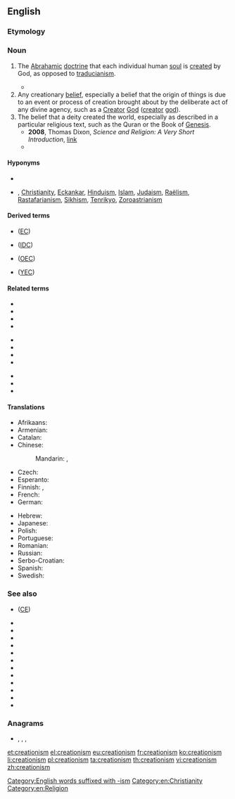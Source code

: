 ==English==
{{wikipedia}}

===Etymology===
{{suffix|creation|ism|lang=en}}

===Noun===
{{en-noun|-|s}}

# {{label|en|theology}} The [[Abrahamic]] [[doctrine]] that each individual human [[soul]] is [[create]]d by God, as opposed to [[traducianism]].
#* {{quote-book|title=The Doctrine of the Incarnation of our Lord Jesus Christ, in its relation to Mankind and to the Church|author=[[w:Robert Isaac Wilberforce|Robert Wilberforce]]|year=1848|passage=the preservation of the race of man is made to grow out of that quickening impulse, which we call the life of humanity. This notion, which was called Traducianism by the schoolmen (the system opposed to it being termed '''Creatianism''' {{SIC}})}}
# Any creationary [[belief]], especially a belief that the origin of things is due to an event or process of creation brought about by the deliberate act of any divine agency, such as a [[Creator]] [[God]] ([[creator]] [[god]]).
# The belief that a deity created the world, especially as described in a particular religious text, such as the Quran or the Book of [[Genesis]].
#* '''2008''', Thomas Dixon, ''Science and Religion: A Very Short Introduction'', [http://books.google.co.uk/books?id=qpT3QAVZ9nsC&pg=PT137&dq=%22 link]
#* {{quote-book|title=Natural science and religion, 2 lectures‎|page=89|author=[[w:Asa Gray|Asa Gray]]|year=1880|passage=It must be reasonably clear to all who have taken pains to understand the matter that the true issue as regards design is not between Darwinism and direct '''Creationism''', but between design and fortuity, between any intention or intellectual cause and no intention nor predicable first cause.}}

====Hyponyms====
* {{l|en|intelligent design}}
* {{l|en|Bahá'í Faith}},‎ [[Christianity]],‎ [[Eckankar]],‎ [[Hinduism]],‎ [[Islam]],‎ [[Judaism]],‎ [[Raëlism]],‎ [[Rastafarianism]],‎ [[Sikhism]],‎ [[Tenrikyo]],‎ [[Zoroastrianism]]

====Derived terms====
{{der-top}}
* {{l|en|evolutionary creationism}} ([[EC]])
* {{l|en|intelligent-design creationism}} ([[IDC]])
{{der-mid}}
* {{l|en|old-earth creationism}} ([[OEC]])
* {{l|en|young-earth creationism}} ([[YEC]])
{{der-bottom}}

====Related terms====
{{rel-top3}}
* {{l|en|create}}
* {{l|en|creation}}
* {{l|en|creationary}}
* {{l|en|creationary evolutionism}}
{{rel-mid3}}
* {{l|en|creationary evolutionist}}
* {{l|en|creationary science}}
* {{l|en|creationist}}
* {{l|en|creationistic}}
{{rel-mid3}}
* {{l|en|creationistically}}
* {{l|en|creation science}}
* {{l|en|creator}}
{{rel-bottom}}

====Translations====
{{trans-top|any creationary theory or belief system}}
* Afrikaans: {{t|af|kreasionisme}}
* Armenian: {{t|hy|կրեացիոնիզմ}}
* Catalan: {{t|ca|creacionisme|m}}
* Chinese:
*: Mandarin: {{t|cmn|神創論|sc=Hani}}, {{t|cmn|神创论|tr=shénchuànglùn|sc=Hani}}
* Czech: {{t|cs|kreacionismus|m}}
* Esperanto: {{t|eo|kreismo}}
* Finnish: {{t+|fi|kreationismi}}, {{t|fi|luomisusko}}
* French: {{t+|fr|créationnisme|m}}
* German: {{t+|de|Kreationismus|m}}
{{trans-mid}}
* Hebrew: {{t+|he|בריאתנות|f|tr=briatanut}}
* Japanese: {{t|ja|創造論|tr=そうぞうろん, sōzōron}}
* Polish: {{t+|pl|kreacjonizm|m}}
* Portuguese: {{t+|pt|criacionismo|m}}
* Romanian: {{t+|ro|creaționism|n}}
* Russian: {{t+|ru|креациони́зм|m}}
* Serbo-Croatian: {{t+|sh|kreacionizam|m}}
* Spanish: {{t|es|creacionismo|m}}
* Swedish: {{t|sv|kreationism|c}}
{{trans-bottom}}

===See also===
* {{l|en|creationary evolutionism}} ([[CE]])
* {{l|en|evolution}}
* {{l|en|evolutionary}}
* {{l|en|evolutionary biology}}
* {{l|en|evolutionary creationist}}
* {{l|en|evolutionary psychology}}
* {{l|en|evolutionary science}}
* {{l|en|evolutionism}}
* {{l|en|evolutionist}}
* {{l|en|evolution science}}
* {{l|en|intelligent designer}}
* {{l|en|intelligent designism}}
* {{l|en|intelligent designist}}

===Anagrams===
* {{l|en|anisometric}}, {{l|en|marcionites}}, {{l|en|miscreation}}, {{l|en|romanticise}}

[[Category:English words suffixed with -ism]]
[[Category:en:Christianity]]
[[Category:en:Religion]]

[[et:creationism]]
[[el:creationism]]
[[eu:creationism]]
[[fr:creationism]]
[[ko:creationism]]
[[li:creationism]]
[[pl:creationism]]
[[ta:creationism]]
[[th:creationism]]
[[vi:creationism]]
[[zh:creationism]]